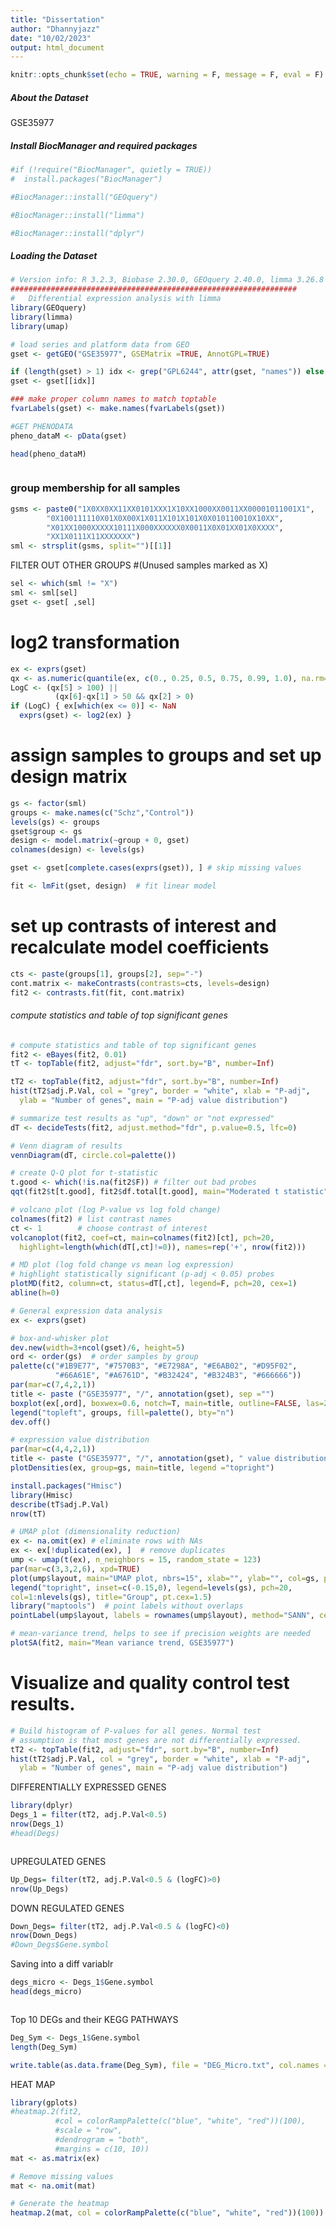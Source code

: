```yaml
---
title: "Dissertation"
author: "Dhannyjazz"
date: "10/02/2023"
output: html_document
---
```


```r
knitr::opts_chunk$set(echo = TRUE, warning = F, message = F, eval = F)
```

##### About the Dataset

GSE35977

##### Install BiocManager and required packages

```r
#if (!require("BiocManager", quietly = TRUE))
#  install.packages("BiocManager")

#BiocManager::install("GEOquery")

#BiocManager::install("limma")

#BiocManager::install("dplyr")
```

##### Loading the Dataset

```r
# Version info: R 3.2.3, Biobase 2.30.0, GEOquery 2.40.0, limma 3.26.8
################################################################
#   Differential expression analysis with limma
library(GEOquery)
library(limma)
library(umap)

# load series and platform data from GEO
gset <- getGEO("GSE35977", GSEMatrix =TRUE, AnnotGPL=TRUE)

if (length(gset) > 1) idx <- grep("GPL6244", attr(gset, "names")) else idx <- 1
gset <- gset[[idx]]

```
```r
### make proper column names to match toptable
fvarLabels(gset) <- make.names(fvarLabels(gset))
```

```r
#GET PHENODATA
pheno_dataM <- pData(gset)

head(pheno_dataM)
```

```r

```

### group membership for all samples
```r
gsms <- paste0("1X0XX0XX11XX0101XXX1X10XX1000XX0011XX00001011001X1",
        "0X100111110X01X0X00X1X011X101X101X0X010110010X10XX",
        "X01XX1000XXXXX10111X000XXXXXX0X0011X0X01XX01X0XXXX",
        "XX1X0111X11XXXXXXX")
sml <- strsplit(gsms, split="")[[1]]
```
FILTER OUT OTHER GROUPS 
#(Unused samples marked as X)
```r
sel <- which(sml != "X")
sml <- sml[sel]
gset <- gset[ ,sel]
```

# log2 transformation
```r
ex <- exprs(gset)
qx <- as.numeric(quantile(ex, c(0., 0.25, 0.5, 0.75, 0.99, 1.0), na.rm=T))
LogC <- (qx[5] > 100) ||
          (qx[6]-qx[1] > 50 && qx[2] > 0)
if (LogC) { ex[which(ex <= 0)] <- NaN
  exprs(gset) <- log2(ex) }

```

# assign samples to groups and set up design matrix
```r
gs <- factor(sml)
groups <- make.names(c("Schz","Control"))
levels(gs) <- groups
gset$group <- gs
design <- model.matrix(~group + 0, gset)
colnames(design) <- levels(gs)

gset <- gset[complete.cases(exprs(gset)), ] # skip missing values

fit <- lmFit(gset, design)  # fit linear model

```
# set up contrasts of interest and recalculate model coefficients
```r
cts <- paste(groups[1], groups[2], sep="-")
cont.matrix <- makeContrasts(contrasts=cts, levels=design)
fit2 <- contrasts.fit(fit, cont.matrix)

```

###### compute statistics and table of top significant genes

```r
# compute statistics and table of top significant genes
fit2 <- eBayes(fit2, 0.01)
tT <- topTable(fit2, adjust="fdr", sort.by="B", number=Inf)

```


```r
tT2 <- topTable(fit2, adjust="fdr", sort.by="B", number=Inf)
hist(tT2$adj.P.Val, col = "grey", border = "white", xlab = "P-adj",
  ylab = "Number of genes", main = "P-adj value distribution")

# summarize test results as "up", "down" or "not expressed"
dT <- decideTests(fit2, adjust.method="fdr", p.value=0.5, lfc=0)


```
```r
# Venn diagram of results
vennDiagram(dT, circle.col=palette())


```

```r
# create Q-Q plot for t-statistic
t.good <- which(!is.na(fit2$F)) # filter out bad probes
qqt(fit2$t[t.good], fit2$df.total[t.good], main="Moderated t statistic")


```

```r
# volcano plot (log P-value vs log fold change)
colnames(fit2) # list contrast names
ct <- 1        # choose contrast of interest
volcanoplot(fit2, coef=ct, main=colnames(fit2)[ct], pch=20,
  highlight=length(which(dT[,ct]!=0)), names=rep('+', nrow(fit2)))

```

```r
# MD plot (log fold change vs mean log expression)
# highlight statistically significant (p-adj < 0.05) probes
plotMD(fit2, column=ct, status=dT[,ct], legend=F, pch=20, cex=1)
abline(h=0)

```

```r
# General expression data analysis
ex <- exprs(gset)

# box-and-whisker plot
dev.new(width=3+ncol(gset)/6, height=5)
ord <- order(gs)  # order samples by group
palette(c("#1B9E77", "#7570B3", "#E7298A", "#E6AB02", "#D95F02",
          "#66A61E", "#A6761D", "#B32424", "#B324B3", "#666666"))
par(mar=c(7,4,2,1))
title <- paste ("GSE35977", "/", annotation(gset), sep ="")
boxplot(ex[,ord], boxwex=0.6, notch=T, main=title, outline=FALSE, las=2, col=gs[ord])
legend("topleft", groups, fill=palette(), bty="n")
dev.off()

# expression value distribution
par(mar=c(4,4,2,1))
title <- paste ("GSE35977", "/", annotation(gset), " value distribution", sep ="")
plotDensities(ex, group=gs, main=title, legend ="topright")

```

```r
install.packages("Hmisc")
library(Hmisc)
describe(tT$adj.P.Val)
nrow(tT)
```

```r
# UMAP plot (dimensionality reduction)
ex <- na.omit(ex) # eliminate rows with NAs
ex <- ex[!duplicated(ex), ]  # remove duplicates
ump <- umap(t(ex), n_neighbors = 15, random_state = 123)
par(mar=c(3,3,2,6), xpd=TRUE)
plot(ump$layout, main="UMAP plot, nbrs=15", xlab="", ylab="", col=gs, pch=20, cex=1.5)
legend("topright", inset=c(-0.15,0), legend=levels(gs), pch=20,
col=1:nlevels(gs), title="Group", pt.cex=1.5)
library("maptools")  # point labels without overlaps
pointLabel(ump$layout, labels = rownames(ump$layout), method="SANN", cex=0.6)

# mean-variance trend, helps to see if precision weights are needed
plotSA(fit2, main="Mean variance trend, GSE35977")

```



# Visualize and quality control test results.
```r

# Build histogram of P-values for all genes. Normal test
# assumption is that most genes are not differentially expressed.
tT2 <- topTable(fit2, adjust="fdr", sort.by="B", number=Inf)
hist(tT2$adj.P.Val, col = "grey", border = "white", xlab = "P-adj",
  ylab = "Number of genes", main = "P-adj value distribution")

```


DIFFERENTIALLY EXPRESSED GENES

```r
library(dplyr)
Degs_1 = filter(tT2, adj.P.Val<0.5)
nrow(Degs_1)
#head(Degs)



```

UPREGULATED GENES
```r
Up_Degs= filter(tT2, adj.P.Val<0.5 & (logFC)>0)
nrow(Up_Degs)

```
DOWN REGULATED GENES
```r
Down_Degs= filter(tT2, adj.P.Val<0.5 & (logFC)<0)
nrow(Down_Degs)
#Down_Degs$Gene.symbol
```
Saving into a diff variablr 
```r
degs_micro <- Degs_1$Gene.symbol
head(degs_micro)
```
```r

```

Top 10 DEGs and their KEGG PATHWAYS

```r
Deg_Sym <- Degs_1$Gene.symbol
length(Deg_Sym)

write.table(as.data.frame(Deg_Sym), file = "DEG_Micro.txt", col.names = FALSE,row.names = FALSE, quote = FALSE)
```
HEAT MAP
```r
library(gplots)
#heatmap.2(fit2, 
          #col = colorRampPalette(c("blue", "white", "red"))(100), 
          #scale = "row", 
          #dendrogram = "both", 
          #margins = c(10, 10))
mat <- as.matrix(ex)

# Remove missing values
mat <- na.omit(mat)

# Generate the heatmap
heatmap.2(mat, col = colorRampPalette(c("blue", "white", "red"))(100))
```

